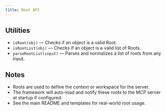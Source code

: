 ```yaml
---
title: Root API
---
```


## Utilities

- `isRoot(obj)` — Checks if an object is a valid Root.
- `isRootList(obj)` — Checks if an object is a valid list of Roots.
- `parseRootList(input)` — Parses and normalizes a list of roots from any input.

## Notes

- Roots are used to define the context or workspace for the server.
- The framework will auto-load and notify these roots to the MCP server at startup if configured.
- See the main README and templates for real-world root usage.
